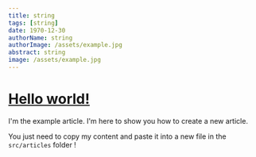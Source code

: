 ```yaml
---
title: string
tags: [string]
date: 1970-12-30
authorName: string
authorImage: /assets/example.jpg
abstract: string
image: /assets/example.jpg
---
```


# [Hello world!](#hello-world)

I'm the example article. I'm here to show you how to create a new article.

You just need to copy my content and paste it into a new file in the `src/articles` folder !
